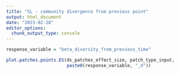 ```yaml
---
title: "SL - community divergence from previous point"
output: html_document
date: "2023-02-28"
editor_options: 
  chunk_output_type: console
---
```


```r
response_variable = "beta_diversity_from_previous_time"
```

```r
plot.patches.points.ES(ds_patches_effect_size, patch_type_input,
                       paste0(response_variable, "_d"))
```